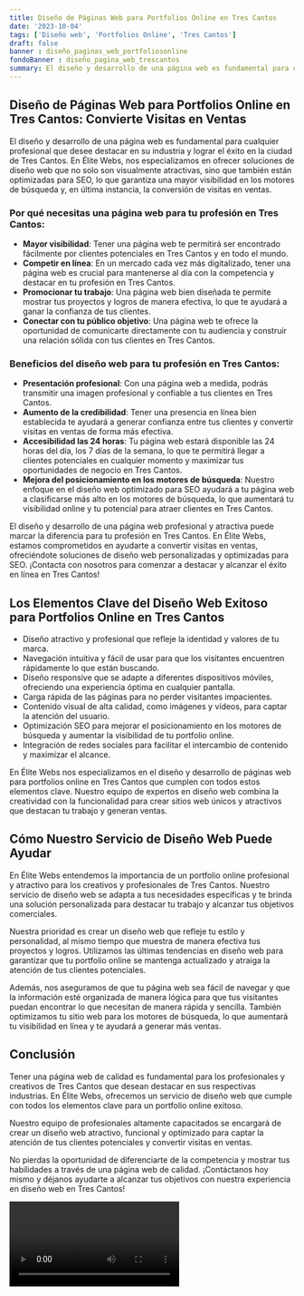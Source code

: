 ```yaml
---
title: Diseño de Páginas Web para Portfolios Online en Tres Cantos
date: '2023-10-04'
tags: ['Diseño web', 'Portfolios Online', 'Tres Cantos']
draft: false
banner : diseño_paginas_web_portfoliosonline
fondoBanner : diseño_pagina_web_trescantos
summary: El diseño y desarrollo de una página web es fundamental para cualquier profesional que desee destacar en su industria y lograr el éxito en la ciudad de Tres Cantos. En Élite Webs, nos especializamos en ofrecer soluciones de diseño web que no solo son visualmente atractivas, sino que también están optimizadas para SEO, lo que garantiza una mayor visibilidad en los motores de búsqueda y, en última instancia, la conversión de visitas en ventas.
---
```


## Diseño de Páginas Web para Portfolios Online en Tres Cantos: Convierte Visitas en Ventas

El diseño y desarrollo de una página web es fundamental para cualquier profesional que desee destacar en su industria y lograr el éxito en la ciudad de Tres Cantos. En Élite Webs, nos especializamos en ofrecer soluciones de diseño web que no solo son visualmente atractivas, sino que también están optimizadas para SEO, lo que garantiza una mayor visibilidad en los motores de búsqueda y, en última instancia, la conversión de visitas en ventas.

### Por qué necesitas una página web para tu profesión en Tres Cantos:

- **Mayor visibilidad**: Tener una página web te permitirá ser encontrado fácilmente por clientes potenciales en Tres Cantos y en todo el mundo.
- **Competir en línea**: En un mercado cada vez más digitalizado, tener una página web es crucial para mantenerse al día con la competencia y destacar en tu profesión en Tres Cantos.
- **Promocionar tu trabajo**: Una página web bien diseñada te permite mostrar tus proyectos y logros de manera efectiva, lo que te ayudará a ganar la confianza de tus clientes.
- **Conectar con tu público objetivo**: Una página web te ofrece la oportunidad de comunicarte directamente con tu audiencia y construir una relación sólida con tus clientes en Tres Cantos.

### Beneficios del diseño web para tu profesión en Tres Cantos:

- **Presentación profesional**: Con una página web a medida, podrás transmitir una imagen profesional y confiable a tus clientes en Tres Cantos.
- **Aumento de la credibilidad**: Tener una presencia en línea bien establecida te ayudará a generar confianza entre tus clientes y convertir visitas en ventas de forma más efectiva.
- **Accesibilidad las 24 horas**: Tu página web estará disponible las 24 horas del día, los 7 días de la semana, lo que te permitirá llegar a clientes potenciales en cualquier momento y maximizar tus oportunidades de negocio en Tres Cantos.
- **Mejora del posicionamiento en los motores de búsqueda**: Nuestro enfoque en el diseño web optimizado para SEO ayudará a tu página web a clasificarse más alto en los motores de búsqueda, lo que aumentará tu visibilidad online y tu potencial para atraer clientes en Tres Cantos.

El diseño y desarrollo de una página web profesional y atractiva puede marcar la diferencia para tu profesión en Tres Cantos. En Élite Webs, estamos comprometidos en ayudarte a convertir visitas en ventas, ofreciéndote soluciones de diseño web personalizadas y optimizadas para SEO. ¡Contacta con nosotros para comenzar a destacar y alcanzar el éxito en línea en Tres Cantos!

<GifSeo />

<Cta />

## Los Elementos Clave del Diseño Web Exitoso para Portfolios Online en Tres Cantos

- Diseño atractivo y profesional que refleje la identidad y valores de tu marca.
- Navegación intuitiva y fácil de usar para que los visitantes encuentren rápidamente lo que están buscando.
- Diseño responsive que se adapte a diferentes dispositivos móviles, ofreciendo una experiencia óptima en cualquier pantalla.
- Carga rápida de las páginas para no perder visitantes impacientes.
- Contenido visual de alta calidad, como imágenes y vídeos, para captar la atención del usuario.
- Optimización SEO para mejorar el posicionamiento en los motores de búsqueda y aumentar la visibilidad de tu portfolio online.
- Integración de redes sociales para facilitar el intercambio de contenido y maximizar el alcance.

En Élite Webs nos especializamos en el diseño y desarrollo de páginas web para portfolios online en Tres Cantos que cumplen con todos estos elementos clave. Nuestro equipo de expertos en diseño web combina la creatividad con la funcionalidad para crear sitios web únicos y atractivos que destacan tu trabajo y generan ventas.

## Cómo Nuestro Servicio de Diseño Web Puede Ayudar

En Élite Webs entendemos la importancia de un portfolio online profesional y atractivo para los creativos y profesionales de Tres Cantos. Nuestro servicio de diseño web se adapta a tus necesidades específicas y te brinda una solución personalizada para destacar tu trabajo y alcanzar tus objetivos comerciales.

Nuestra prioridad es crear un diseño web que refleje tu estilo y personalidad, al mismo tiempo que muestra de manera efectiva tus proyectos y logros. Utilizamos las últimas tendencias en diseño web para garantizar que tu portfolio online se mantenga actualizado y atraiga la atención de tus clientes potenciales.

Además, nos aseguramos de que tu página web sea fácil de navegar y que la información esté organizada de manera lógica para que tus visitantes puedan encontrar lo que necesitan de manera rápida y sencilla. También optimizamos tu sitio web para los motores de búsqueda, lo que aumentará tu visibilidad en línea y te ayudará a generar más ventas.

## Conclusión

Tener una página web de calidad es fundamental para los profesionales y creativos de Tres Cantos que desean destacar en sus respectivas industrias. En Élite Webs, ofrecemos un servicio de diseño web que cumple con todos los elementos clave para un portfolio online exitoso.

Nuestro equipo de profesionales altamente capacitados se encargará de crear un diseño web atractivo, funcional y optimizado para captar la atención de tus clientes potenciales y convertir visitas en ventas.

No pierdas la oportunidad de diferenciarte de la competencia y mostrar tus habilidades a través de una página web de calidad. ¡Contáctanos hoy mismo y déjanos ayudarte a alcanzar tus objetivos con nuestra experiencia en diseño web en Tres Cantos!

<Video />

<CtaBot job='Portfolios Online' city='Tres Cantos'/>

<Gmaps query='Tres Cantos+españa+maps' />